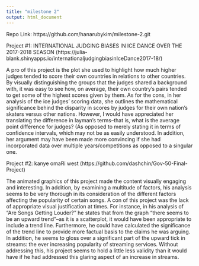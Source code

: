 ```yaml
---
title: "milestone 2"
output: html_document
---
```


Repo Link: https://github.com/hanarubykim/milestone-2.git

Project #1: INTERNATIONAL JUDGING BIASES IN ICE DANCE OVER THE 2017-2018 SEASON (https://julia-blank.shinyapps.io/internationaljudgingbiasinIceDance2017-18/)

A pro of this project is the plot she used to highlight how much higher judges tended to score their own countries in relations to other countries. By visually distinguishing the groups that the judges shared a background with, it was easy to see how, on average, their own country's pairs tended to get some of the highest scores given by them. As for the cons, in her analysis of the ice judges' scoring data, she outlines the mathematical significance behind the disparity in scores by judges for their own nation's skaters versus other nations. However, I would have appreciated her translating the difference in layman's terms--that is, what is the average point difference for judges? (As opposed to merely stating it in terms of confidence intervals, which may not be as easily understood. In addition, her argument may have been made more convincing if she had incorporated data over multiple years/competitions as opposed to a singular one.

Project #2: kanye omaRi west (https://github.com/dashchin/Gov-50-Final-Project)

The animated graphics of this project made the content visually engaging and interesting. In addition, by examining a multitude of factors, his analysis seems to be very thorough in its consideration of the different factors affecting the popularity of certain songs. A con of this project was the lack of appropriate visual justification at times. For instance, in his analysis of "Are Songs Getting Louder?" he states that from the graph "there seems to be an upward trend"--as it is a scatterplot, it would have been appropriate to include a trend line. Furthermore, he could have calculated the significance of the trend line to provide more factual basis to the claims he was arguing. In addition, he seems to gloss over a significant part of the upward tick in streams: the ever increasing popularity of streaming services. Without addressing this, his project seems to hold a little less validity than it would have if he had addressed this glaring aspect of an increase in streams.